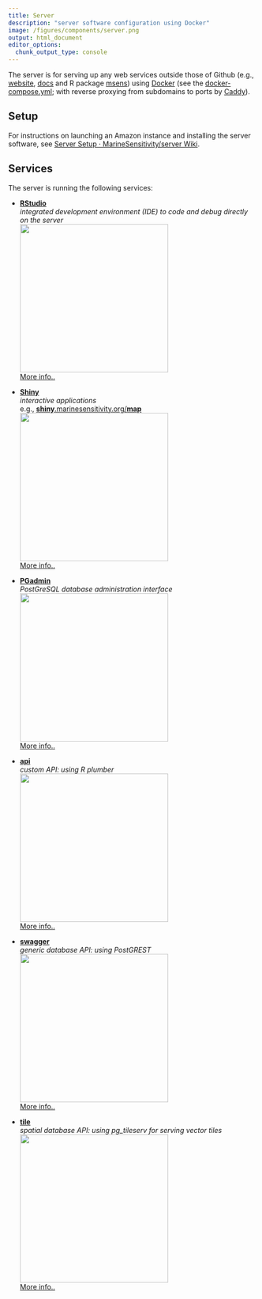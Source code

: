 ```yaml
---
title: Server
description: "server software configuration using Docker"
image: /figures/components/server.png
output: html_document
editor_options: 
  chunk_output_type: console
---
```


The server is for serving up any web services outside those of Github (e.g., [website](https://marinesensitivity.org/), [docs](https://marinesensitivity.org/docs) and R package [msens](https://marinesensitivity.org/msens)) using [Docker](https://www.docker.com/) (see the [docker-compose.yml](https://github.com/MarineSensitivity/server/blob/main/docker-compose.yml); with reverse proxying from subdomains to ports by [Caddy](https://caddyserver.com)).

## Setup

For instructions on launching an Amazon instance and installing the server software, see  [Server Setup · MarineSensitivity/server Wiki](https://github.com/MarineSensitivity/server/wiki/Server-Setup).

## Services

The server is running the following services:

<!-- 
TODO: + container/services with document listing and categories:

- rstudio
  tags: admin
- pgadmin
  tags: admin
- shiny
  tags: app
- api
  tags: API
- swagger
  tags: API
- tile
  tags: API

Explanation of categories:

- admin: internal for administration and development
- app: external for general users to interact with
- API: external for other applications and data scientists to interact with
- docs: external reference for general and technical users
-->

- [**RStudio**](https://rstudio.marinesensitivity.org)\
  _integrated development environment (IDE) to code and debug directly on the server_\
  ![](figures/server/rstudio.png){width=300}\
  [More info..](https://posit.co/products/open-source/rstudio-server/)

- [**Shiny**](https://shiny.marinesensitivity.org)\
  _interactive applications_\
  e.g., [**shiny**.marinesensitivity.org/**map**](https://shiny.marinesensitivity.org/map)\
  ![](figures/server/shiny.png){width=300}\
  [More info..](https://shiny.posit.co/)
  
- [**PGadmin**](https://pgadmin.marinesensitivity.org)\
  _PostGreSQL database administration interface_\
  ![](figures/server/pgadmin.png){width=300}\
  [More info..](https://www.pgadmin.org/)

- [**api**](https://api.marinesensitivity.org)\
  _custom API: using R plumber_\
  ![](figures/server/api.png){width=300}\
  [More info..](https://www.rplumber.io/)
  
- [**swagger**](https://swagger.marinesensitivity.org)\
  _generic database API: using PostGREST_\
  ![](figures/server/swagger.png){width=300}\
  [More info..](https://postgrest.org/en/stable/)

- [**tile**](https://tile.marinesensitivity.org)\
  _spatial database API: using pg_tileserv for serving vector tiles_\
  ![](figures/server/tile.png){width=300}\
  [More info..](https://github.com/CrunchyData/pg_tileserv)
